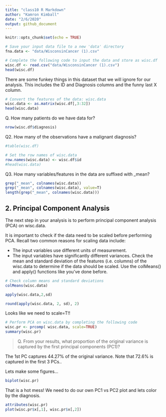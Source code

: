 ```yaml
---
title: "class10 R Markdown"
author: "Kamron Kimball"
date: "2/6/2020"
output: github_document
---
```


```r
knitr::opts_chunk$set(echo = TRUE)
```


```r
# Save your input data file to a new 'data' directory
fna.data <- "data/WisconsinCancer (1).csv"

# Complete the following code to input the data and store as wisc.df
wisc.df <- read.csv("data/WisconsinCancer (1).csv")
head(wisc.df)
```


There are some funkey things in this dataset that we will ignore for our analysis. This includes the ID and Diagnosis columns and the funny last X column.


```r
# Convert the features of the data: wisc.data
wisc.data <- as.matrix(wisc.df[,3:32])
head(wisc.data)
```

Q. How many patients do we have data for?

```r
nrow(wisc.df$diagnosis)
```

Q2. How many of the observations have a malignant diagnosis?

```r
#table(wisc.df)
```

```r
# Set the row names of wisc.data
row.names(wisc.data) <- wisc.df$id
#head(wisc.data)
```

Q3. How many variables/features in the data are suffixed with _mean?

```r
grep("_mean", colnames(wisc.data))
grep("_mean", colnames(wisc.data), value=T)
length(grep("_mean", colnames(wisc.data)))

```



## 2. Principal Component Analysis

The next step in your analysis is to perform principal component analysis (PCA) on wisc.data.

It is important to check if the data need to be scaled before performing PCA. Recall two common reasons for scaling data include:

 - The input variables use different units of measurement.
 - The input variables have significantly different variances.
Check the mean and standard deviation of the features (i.e. columns) of the wisc.data to determine if the data should be scaled. Use the colMeans() and apply() functions like you’ve done before.

```r
# Check column means and standard deviations
colMeans(wisc.data)

apply(wisc.data,2,sd)
```



```r
round(apply(wisc.data, 2, sd), 2)
```

Looks like we need to scale=T!!

```r
# Perform PCA on wisc.data by completing the following code
wisc.pr <- prcomp( wisc.data, scale=TRUE)
summary(wisc.pr)
```

> Q. From your results, what proportion of the original variance is captured by the first principal components (PC1)?

The 1st PC captures 44.27% of the original variance. Note that 72.6% is captured in the first 3 PCs..

Lets make some figures...
```r
biplot(wisc.pr)
```

That is a hot mess! We need to do our own PC1 vs PC2 plot and lets color by the diagnosis.

```r
attributes(wisc.pr)
plot(wisc.pr$x[,1], wisc.pr$x[,2])
```



